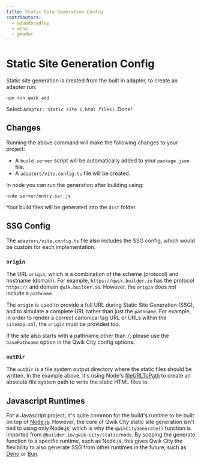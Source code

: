 ```yaml
---
title: Static Site Generation Config
contributors:
  - adamdbradley
  - wtho
  - gmadar
---
```


# Static Site Generation Config

Static site generation is created from the built in adapter, to create an adapter run:

```shell
npm run qwik add
```

Select `Adaptor: Static site (.html files)`. Done!

## Changes

Running the above command will make the following changes to your project:

- A `build.server` script will be automatically added to your `package.json` file.
- A `adaptors/vite.config.ts` file will be created.

In node you can run the generation after building using:

```shell
node server/entry.ssr.js
```

Your build files will be generated into the `dist` folder.

## SSG Config

The `adaptors/vite.config.ts` file also includes the SSG config, which would be custom for each implementation.

### `origin`

The URL `origin`, which is a combination of the scheme (protocol) and hostname (domain). For example, `https://qwik.builder.io` has the protocol `https://` and domain `qwik.builder.io`. However, the `origin` does _not_ include a `pathname`.

The `origin` is used to provide a full URL during Static Site Generation (SSG), and to simulate a complete URL rather than just the `pathname`. For example, in order to render a correct canonical tag URL or URLs within the `sitemap.xml`, the `origin` must be provided too.

If the site also starts with a pathname other than `/`, please use the `basePathname` option in the Qwik City config options.

### `outDir`

The `outDir` is a file system output directory where the static files should be written. In the example above, it's using Node's [fileURLToPath](https://nodejs.org/api/url.html#urlfileurltopathurl) to create an absolute file system path to write the static HTML files to.

## Javascript Runtimes

For a Javascript project, it's quite common for the build's runtime to be built on top of [Node.js](https://nodejs.org/en/docs/). However, the core of Qwik City static site generation isn't tied to using only Node.js, which is why the `qwikCityGenerate()` function is imported from `@builder.io/qwik-city/static/node`. By scoping the generate function to a specific runtime, such as Node.js, this gives Qwik City the flexibility to also generate SSG from other runtimes in the future, such as [Deno](https://deno.land/) or [Bun](https://bun.sh/).
